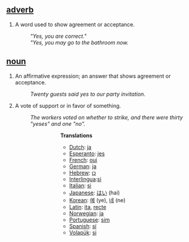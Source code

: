 ==[[adverb]]==
#A word used to show agreement or acceptance. 
#:'' "Yes, you are correct." '' 
#:'' "Yes, you may go to the bathroom now.'' 

==[[noun]]==
#An affirmative expression; an answer that shows agreement or acceptance. 
#:''Twenty guests said yes to our party invitation.'' 
#A vote of support or in favor of something. 
#:''The workers voted on whether to strike, and there were thirty "yeses" and one "no".''<p>
#:::'''Translations'''
#:::*[[Dutch]]: [[ja]]
#:::*[[Esperanto]]: [[jes]]
#:::*[[French]]: [[oui]]
#:::*[[German]]: [[ja]]
#:::*[[Hebrew]]: [[כן]]
#:::*[[Interlingua]]:[[si]]
#:::*[[Italian]]: [[si]]
#:::*[[Japanese]]: [[はい]] (hai)
#:::*[[Korean]]: [[예]] (ye), [[네]] (ne)
#:::*[[Latin]]: [[ita]], [[recte]]
#:::*[[Norwegian]]: [[ja]]
#:::*[[Portuguese]]: [[sim]]
#:::*[[Spanish]]: [[sí]]
#:::*[[Volapük]]: [[si]]